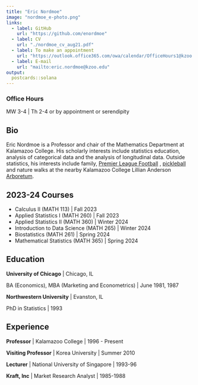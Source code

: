 ```yaml
---
title: "Eric Nordmoe"
image: "nordmoe_e-photo.png"
links:
  - label: GitHub
    url: "https://github.com/enordmoe"
  - label: CV
    url: "./nordmoe_cv_aug21.pdf"
  - label: To make an appointment
    url: "https://outlook.office365.com/owa/calendar/OfficeHours1@kzoo.onmicrosoft.com/bookings/"
  - label: E-mail
    url: "mailto:eric.nordmoe@kzoo.edu"
output:
  postcards::solana
---
```

 
### Office Hours

MW 3-4 | Th 2-4  or by appointment or serendipity

 
 
## Bio

Eric Nordmoe is a Professor and chair of the Mathematics Department at Kalamazoo College. His scholarly interests include statistics education, analysis of categorical data and the analysis of longitudinal data. Outside statistics, his interests include family, [Premier League Football](https://www.premierleague.com/) , [pickleball](https://youtu.be/kqLRRNOpe8U) and nature walks at the nearby Kalamazoo College Lillian Anderson [Arboretum](https://arboretum.kzoo.edu/).



## 2023-24 Courses 

* Calculus II (MATH 113) | Fall 2023
* Applied Statistics I (MATH 260) | Fall 2023
* Applied Statistics II (MATH 360) | Winter 2024
* Introduction to Data Science (MATH 265) | Winter 2024
* Biostatistics (MATH 261) | Spring 2024
* Mathematical Statistics (MATH 365) | Spring 2024


## Education

**University of Chicago** | Chicago, IL

BA (Economics), MBA (Marketing and Econometrics) | June 1981, 1987

**Northwestern University** | Evanston, IL

PhD in Statistics | 1993

## Experience

**Professor** | Kalamazoo College | 1996 - Present

**Visiting Professor** | Korea University  | Summer 2010

**Lecturer** | National University of Singapore  | 1993-96

**Kraft, Inc** | Market Research Analyst | 1985-1988
